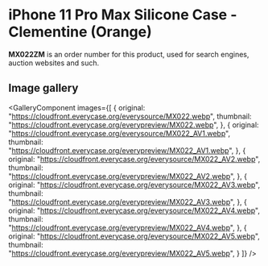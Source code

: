 
# iPhone 11 Pro Max Silicone Case - Clementine (Orange)

<Callout type='info' emoji='👉🏻'>**MX022ZM** is an order number for this product, used for search engines, auction websites and such.</Callout>

## Image gallery

<GalleryComponent
    images={[
      {
        original: "https://cloudfront.everycase.org/everysource/MX022.webp",
        thumbnail: "https://cloudfront.everycase.org/everypreview/MX022.webp",
      },
      {
        original: "https://cloudfront.everycase.org/everysource/MX022_AV1.webp",
        thumbnail: "https://cloudfront.everycase.org/everypreview/MX022_AV1.webp",
      },
      {
        original: "https://cloudfront.everycase.org/everysource/MX022_AV2.webp",
        thumbnail: "https://cloudfront.everycase.org/everypreview/MX022_AV2.webp",
      },
      {
        original: "https://cloudfront.everycase.org/everysource/MX022_AV3.webp",
        thumbnail: "https://cloudfront.everycase.org/everypreview/MX022_AV3.webp",
      },
      {
        original: "https://cloudfront.everycase.org/everysource/MX022_AV4.webp",
        thumbnail: "https://cloudfront.everycase.org/everypreview/MX022_AV4.webp",
      },
      {
        original: "https://cloudfront.everycase.org/everysource/MX022_AV5.webp",
        thumbnail: "https://cloudfront.everycase.org/everypreview/MX022_AV5.webp",
      }
    ]}
  />
